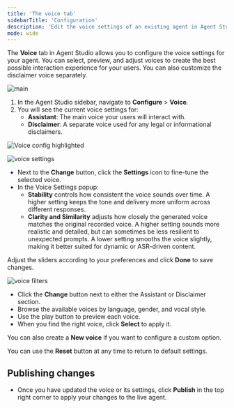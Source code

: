 ```yaml
---
title: 'The voice tab'
sidebarTitle: 'Configuration'
description: 'Edit the voice settings of an existing agent in Agent Studio'
mode: wide
---
```


The **Voice** tab in Agent Studio allows you to configure the voice settings for your agent. You can select, preview, and adjust voices to create the best possible interaction experience for your users. You can also customize the disclaimer voice separately.

![main](/images/voice-config-main.png)

1. In the Agent Studio sidebar, navigate to **Configure** > **Voice**.
2. You will see the current voice settings for:
   - **Assistant**: The main voice your users will interact with.
   - **Disclaimer**: A separate voice used for any legal or informational disclaimers.

![Voice config highlighted](/images/voice-config-main-highlighted.png)

<Tabs>
  <Tab title="A - Adjusting settings">

  ![voice settings](/images/voice-settings.png)

  - Next to the **Change** button, click the **Settings** icon <Icon icon="gear" iconType="solid" /> to fine-tune the selected voice.
  - In the Voice Settings popup:
       - **Stability** controls how consistent the voice sounds over time. A higher setting keeps the tone and delivery more uniform across different responses.
	   - **Clarity and Similarity** adjusts how closely the generated voice matches the original recorded voice. A higher setting sounds more realistic and detailed, but can sometimes be less resilient to unexpected prompts. A lower setting smooths the voice slightly, making it better suited for dynamic or ASR-driven content.

  Adjust the sliders according to your preferences and click **Done** to save changes.

  </Tab>

  <Tab title="B - Changing voice">

  ![voice filters](/images/voice-change-filters.png)

  - Click the **Change** button next to either the Assistant or Disclaimer section.
  - Browse the available voices by language, gender, and vocal style.
  - Use the play button to preview each voice.
  - When you find the right voice, click **Select** to apply it.

  You can also create a **New voice** if you want to configure a custom option.

  <Tip>You can use the **Reset** button at any time to return to default settings.</Tip>

  </Tab>
</Tabs>

## Publishing changes

- Once you have updated the voice or its settings, click **Publish** in the top right corner to apply your changes to the live agent.